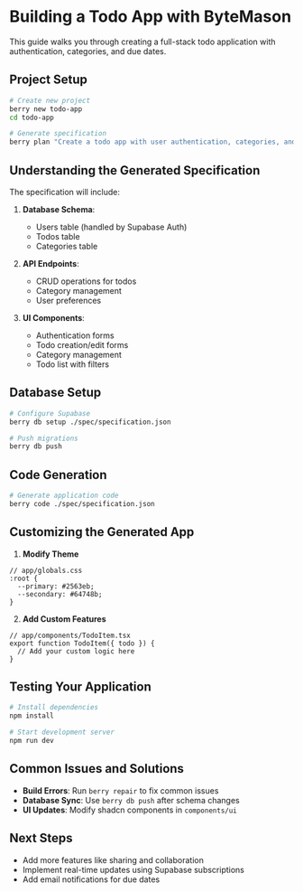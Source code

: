 # Building a Todo App with ByteMason

This guide walks you through creating a full-stack todo application with authentication, categories, and due dates.

## Project Setup

```bash
# Create new project
berry new todo-app
cd todo-app

# Generate specification
berry plan "Create a todo app with user authentication, categories, and due dates. Users should be able to create, update, delete todos and organize them by categories. Each todo should have a title, description, due date, category, and completion status."
```

## Understanding the Generated Specification

The specification will include:

1. **Database Schema**:
   - Users table (handled by Supabase Auth)
   - Todos table
   - Categories table

2. **API Endpoints**:
   - CRUD operations for todos
   - Category management
   - User preferences

3. **UI Components**:
   - Authentication forms
   - Todo creation/edit forms
   - Category management
   - Todo list with filters

## Database Setup

```bash
# Configure Supabase
berry db setup ./spec/specification.json

# Push migrations
berry db push
```

## Code Generation

```bash
# Generate application code
berry code ./spec/specification.json
```

## Customizing the Generated App

1. **Modify Theme**
```tsx
// app/globals.css
:root {
  --primary: #2563eb;
  --secondary: #64748b;
}
```

2. **Add Custom Features**
```tsx
// app/components/TodoItem.tsx
export function TodoItem({ todo }) {
  // Add your custom logic here
}
```

## Testing Your Application

```bash
# Install dependencies
npm install

# Start development server
npm run dev
```

## Common Issues and Solutions

- **Build Errors**: Run `berry repair` to fix common issues
- **Database Sync**: Use `berry db push` after schema changes
- **UI Updates**: Modify shadcn components in `components/ui`

## Next Steps

- Add more features like sharing and collaboration
- Implement real-time updates using Supabase subscriptions
- Add email notifications for due dates 